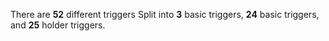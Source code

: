 There are **52** different triggers Split into **3** basic triggers, **24** basic triggers, and **25** holder triggers.